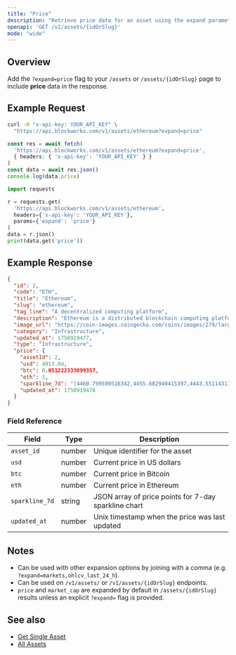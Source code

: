 ```yaml
---
title: "Price"
description: "Retrieve price data for an asset using the expand parameter"
openapi: 'GET /v1/assets/{idOrSlug}'
mode: "wide"
---
```


## Overview

Add the `?expand=price` flag to your `/assets` or `/assets/{idOrSlug}` page to include **price** data in the response.

## Example Request

<CodeGroup>

```bash cURL
curl -H "x-api-key: YOUR_API_KEY" \
  "https://api.blockworks.com/v1/assets/ethereum?expand=price"
```

```typescript TypeScript
const res = await fetch(
  'https://api.blockworks.com/v1/assets/ethereum?expand=price',
  { headers: { 'x-api-key': 'YOUR_API_KEY' } }
)
const data = await res.json()
console.log(data.price)
```

```python Python
import requests

r = requests.get(
  'https://api.blockworks.com/v1/assets/ethereum',
  headers={'x-api-key': 'YOUR_API_KEY'},
  params={'expand': 'price'}
)
data = r.json()
print(data.get('price'))
```

</CodeGroup>

## Example Response

```json
{
  "id": 2,
  "code": "ETH",
  "title": "Ethereum",
  "slug": "ethereum",
  "tag_line": "A decentralized computing platform",
  "description": "Ethereum is a distributed blockchain computing platform for smart contracts and decentralized applications. Its native token is ether (ETH), which primarily serves as a means of payment for transaction fees and as collateral for borrowing specific ERC-20 tokens within the decentralized finance (DeFi) sector.",
  "image_url": "https://coin-images.coingecko.com/coins/images/279/large/ethereum.png?1696501628",
  "category": "Infrastructure",
  "updated_at": 1758919477,
  "type": "Infrastructure",
  "price": {
    "assetId": 2,
    "usd": 4013.04,
    "btc": 0.051222333099357,
    "eth": 1,
    "sparkline_7d": "[4460.799599516342,4455.682940415397,4443.551143115653,4461.062910316468,4473.192483006329,4470.27195537534,4470.102748926164,4475.839336968217,4468.041595895098,4467.004609364323,4467.069768251759,4476.467493311955,4480.465420598213,4475.243103581353,4481.623465364566,4470.520475190559,4468.073209339894,4465.428051883671,4472.186928852924,4465.89681636674,4469.836028501011,4490.811129773216,4498.739590210143,4502.678815314789,4487.188062862003,4476.35855375989,4481.554676444777,4485.888820433783,4491.929039296799,4495.622713402836,4481.484588389632,4489.665661861418,4482.188472578638,4481.703614860791,4480.0309485405205,4473.304572269693,4480.667642059434,4486.684877307625,4480.493212489931,4471.104576849771,4465.519516808382,4460.503918120189,4463.646241310442,4467.973868772852,4478.120503719189,4474.656080818336,4484.220685499711,4468.54932871248,4485.737277236248,4497.460342186307,4494.754252883275,4476.536254423481,4476.907118397207,4466.894974143133,4445.964686087343,4338.074392491121,4331.868133945722,4290.747505716914,4305.503943573666,4290.081825358982,4206.721329686675,4194.274435743359,4200.639232385772,4197.983823114043,4156.784052433825,4183.9440696838965,4181.749777411584,4194.039844613944,4197.74748149495,4195.293736584651,4171.173657577291,4168.163614051888,4168.595612641108,4160.356129406032,4141.638736448096,4181.890486434004,4195.240851840801,4190.575982902745,4199.951774017639,4194.2061696844185,4171.759392926329,4152.62692296304,4191.176151160774,4180.132526489409,4187.603744106322,4206.736740894779,4207.434169446426,4210.182201384079,4195.247433859566,4192.977394879233,4195.575044569326,4194.777421505134,4189.762329948514,4186.082885043959,4184.267826524883,4192.258782866945,4150.023526525174,4156.249489985877,4152.988286283421,4166.404626582452,4183.632823821889,4179.40463212319,4164.826037505126,4174.903363415386,4192.213149865917,4169.173332545521,4145.081646432589,4141.515671911744,4173.7953189487425,4180.7452700509975,4173.289850496516,4173.520879146256,4182.818558597227,4176.639001260496,4182.57413053217,4181.1534064983525,4158.313514754686,4199.545021667644,4174.555305157447,4173.8206892659455,4186.188349024425,4173.342619496568,4165.185023837101,4169.511483419923,4150.284878709997,4155.695621811463,4152.852648081888,4132.721241464982,4095.556845501441,4098.729368723392,4045.3486619407886,4004.38170036096,4025.623497991585,3997.261264815829,4009.5642841116896,4013.8141049627397,4025.733377499397,4016.119206661372,4003.2111845853997,3979.54080088215,3976.4983079058034,4010.9196479556376,4000.1898462415866,3940.663347277537,3846.41458187234,3932.6444871683034,3920.525486673487,3890.6075614679667,3905.8354826019795,3895.925502812583,3863.0632875907245,3922.125364097409,3947.62885334027,3959.6618571916733,3970.001042666542,3949.7577829090596,3923.649409322145,3924.3229335147557,3940.9178194029705,3936.5656953050297,3914.9402604627057,3890.582090535222,3906.52600836877,3932.9789601055663,3980.2694018759203,3932.0383036431417,3947.234899425519,3992.062403245164]",
    "updated_at": 1758919478
  }
}
```

### Field Reference

| Field | Type | Description |
|---|---|---|
| `asset_id` | number | Unique identifier for the asset |
| `usd` | number | Current price in US dollars |
| `btc` | number | Current price in Bitcoin |
| `eth` | number | Current price in Ethereum |
| `sparkline_7d` | string | JSON array of price points for 7-day sparkline chart |
| `updated_at` | number | Unix timestamp when the price was last updated |

## Notes

- Can be used with other expansion options by joining with a comma (e.g. `?expand=markets,ohlcv_last_24_h`).
- Can be used on `/v1/assets/` or `/v1/assets/{idOrSlug}` endpoints.
- `price` and `market_cap` are expanded by default in `/assets/{idOrSlug}` results unless an explicit `?expand=` flag is provided.

## See also

- [Get Single Asset](/api-reference/assets/get-single)
- [All Assets](/api-reference/assets/list)
